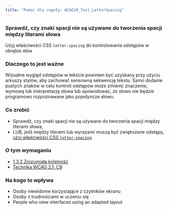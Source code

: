 ```yaml
---
title: "Pomoc dla reguły: WCAG20_Text_LetterSpacing"
---
```


<div className="toolHelp">
<Row>
<Column colLg={16} colMd={8} colSm={4} className="toolHead">

### Sprawdź, czy znaki spacji nie są używane do tworzenia spacji między literami słowa

<div id="locLevel"></div>

Użyj właściwości CSS `letter-spacing` do kontrolowania odstępów w obrębie słów

</Column>
</Row>
<Row>
<Column colLg={11} colMd={5} colSm={4} className="toolMain">

### Dlaczego to jest ważne

Wizualne wygląd odstępów w tekście powinien być uzyskany przy użyciu arkuszy stylów, aby zachować sensowną sekwencję tekstu. Samo dodanie pustych znaków w celu kontroli odstępów może zmienić znaczenie, wymowę lub interpretację słowa lub spowodować, że słowo nie będzie programowo rozpoznawane jako pojedyncze słowo.

<div id="locSnippet"></div>

### Co zrobić

 * Sprawdź, czy znaki spacji nie są używane do tworzenia spacji między literami słowa;
 * LUB, jeśli między literami lub wyrazami muszą być zwiększone odstępy, [użyj właściwości CSS `letter-spacing`](https://www.w3.org/WAI/WCAG21/Techniques/css/C8.html).
 
</Column>
<Column colLg={5} colMd={3} colSm={4} className="toolLeft">

### O tym wymaganiu

* [1.3.2 Zrozumiała kolejność](https://wcag.lepszyweb.pl/#meaningful-sequence)
* [Technika WCAG 2.1: C9](https://www.w3.org/WAI/WCAG21/Techniques/css/C8.html)

### Na kogo to wpływa

 * Osoby niewidome korzystające z czytników ekranu
 * Osoby z trudnościami w uczeniu się
 * People who view interfaces using an adapted layout

</Column>
</Row>
</div>

